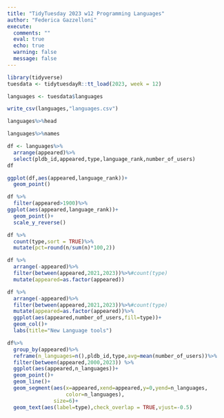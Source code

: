 ```yaml
---
title: "TidyTuesday 2023 w12 Programming Languages"
author: "Federica Gazzelloni"
execute:  
  comments: ""
  eval: true
  echo: true
  warning: false
  message: false
---
```


```r
library(tidyverse)
tuesdata <- tidytuesdayR::tt_load(2023, week = 12)
```
```r
languages <- tuesdata$languages
```

```r
write_csv(languages,"languages.csv")
```



```r
languages%>%head
```

```r
languages%>%names
```

```r
df <- languages%>%
  arrange(appeared)%>%
  select(pldb_id,appeared,type,language_rank,number_of_users)
df
```


```r
ggplot(df,aes(appeared,language_rank))+
  geom_point()
```

```r
df %>%
  filter(appeared>1900)%>%
ggplot(aes(appeared,language_rank))+
  geom_point()+
  scale_y_reverse()
```

```r
df %>%
  count(type,sort = TRUE)%>%
  mutate(pct=round(n/sum(n)*100,2))
```


```r
df %>%
  arrange(-appeared)%>%
  filter(between(appeared,2021,2023))%>%#count(type)
  mutate(appeared=as.factor(appeared))
```


```r
df %>%
  arrange(-appeared)%>%
  filter(between(appeared,2021,2023))%>%#count(type)
  mutate(appeared=as.factor(appeared))%>%
  ggplot(aes(appeared,number_of_users,fill=type))+
  geom_col()+
  labs(title="New Language tools")
```
```r
df%>%
  group_by(appeared)%>%
  reframe(n_languages=n(),pldb_id,type,avg=mean(number_of_users))%>%
  filter(between(appeared,2000,2023)) %>%
  ggplot(aes(appeared,n_languages))+
  geom_point()+
  geom_line()+
  geom_segment(aes(x=appeared,xend=appeared,y=0,yend=n_languages,
                   color=n_languages),
               size=6)+
  geom_text(aes(label=type),check_overlap = TRUE,vjust=-0.5)
```

